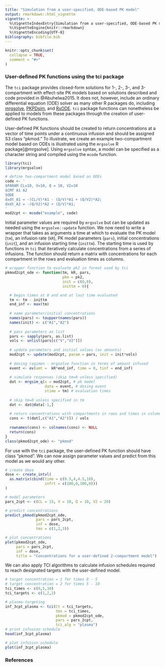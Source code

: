 ```yaml
---
title: "Simulation from a user-specified, ODE-based PK model"
output: rmarkdown::html_vignette
vignette: >
  %\VignetteIndexEntry{Simulation from a user-specified, ODE-based PK model}
  %\VignetteEngine{knitr::rmarkdown}
  %\VignetteEncoding{UTF-8}
bibliography: bibfile.bib  
---
```


```r
knitr::opts_chunk$set(
  collapse = TRUE,
  comment = "#>"
)
```

### User-defined PK functions using the tci package

The `tci` package provides closed-form solutions for 1-, 2-, 3-, and 3-compartment with effect-site PK models based on solutions described and code provided in @Abuhelwa2015. It does not, however, include an ordinary differential equation (ODE) solver as many other R packages do, including [mrgsolve](https://mrgsolve.github.io/), [PKPDsim](https://github.com/InsightRX/PKPDsim), and [RxODE](https://github.com/nlmixrdevelopment/RxODE). `tci` package functions can nonetheless be applied to models from these packages through the creation of user-defined PK functions.
 
User-defined PK functions should be created to return concentrations at a vector of time points under a continuous infusion and should be assigned S3 class "pkmod." To illustrate, we create an example two-compartment model based on ODEs is illustrated using the `mrgsolve` R package[@mrgsolve]. Using `mrgsolve` syntax, a model can be specified as a character string and compiled using the `mcode` function.

```r
library(tci)
library(mrgsolve)

# define two-compartment model based on ODEs
code <- '
$PARAM CL=10, V=10, Q = 10, V2=10
$CMT A1 A2
$ODE
dxdt_A1 = -(CL/V)*A1 - (Q/V)*A1 + (Q/V2)*A2;
dxdt_A2 = -(Q/V2)*A2 + (Q/V)*A1;
'
mod2cpt <- mcode("example", code)
```

Initial parameter values are required by `mrgsolve` but can be updated as needed using the `mrgsolve::update` function. We now need to write a wrapper that takes as arguments a time at which to evaluate the PK model (`tm`), an infusion rate (`kR`), PK model parameters (`pars`), initial concentrations (`init`), and an infusion starting time (`inittm`). The starting time is used by functions in `tci` that iteratively calculate concentrations from a series of infusions. The function should return a matrix with concentrations for each compartment in the rows and evaluation times as columns.

```r
# wrapper function to evaluate pk2 in format used by tci
pkmod2cpt_ode <- function(tm, kR, pars, 
                          pkm = pk2, 
                          init = c(0,0), 
                          inittm = 0){

  # begin times at 0 and end at last time evaluated
  tm <- tm - inittm
  end_inf <- max(tm)
  
  # name parameter/initial concentrations
  names(pars) <- toupper(names(pars))
  names(init) <- c("A1","A2")
  
  # pass parameters as list
  pars <- sapply(pars, as.list)
  vols <- unlist(pars[c("V","V2")])
  
  # update parameters and initial values (as amounts)
  mod2cpt <- update(mod2cpt, param = pars, init = init*vols)
  
  # dosing regimen - mrgsolve function in terms of amount infused
  event <- ev(amt =  kR*end_inf, time = 0, tinf = end_inf)
  
  # simulate responses (skip tm=0 unless specified)
  dat <- mrgsim_q(x = mod2cpt, # pk model
                  data = event, # dosing event
                  stime = tm) # evaluation times
  
  # skip tm=0 unless specified in tm
  dat <- dat@data[-1,]
  
  # return concentrations with compartments in rows and times in columns
  cons <- t(dat[,c("A1","A2")]) / vols
  
  rownames(cons) <- colnames(cons) <- NULL
  return(cons)
}
class(pkmod2cpt_ode) <- "pkmod"
```

For use with the `tci` package, the user-defined PK function should have class "pkmod". We can now assign parameter values and predict from this model as we would any other. 

```r
# create dose
dose <- create_intvl(
  as.matrix(cbind(time = c(0.5,4,4.5,10), 
                  infrt = c(100,0,100,0)))
)

# model parameters
pars_2cpt <- c(CL = 15, V = 10, Q = 10, V2 = 20)

# predict concentrations
predict_pkmod(pkmod2cpt_ode, 
              pars = pars_2cpt, 
              inf = dose, 
              tms = c(1,2,3))

# plot concentrations
plot(pkmod2cpt_ode, 
     pars = pars_2cpt, 
     inf = dose, 
     title = "Concentrations for a user-defined 2-compartment model")
```


We can also apply TCI algorithms to calculate infusion schedules required to reach designated targets with the user-defined model. 

```r
# target concentration = 1 for times 0 - 5
# target concentration = 2 for times 5 - 10
tci_times <- c(0,5,10)
tci_targets <- c(1,2,2)

# plasma-targeting
inf_3cpt_plasma <- tci(Ct = tci_targets, 
                       tms = tci_times, 
                       pkmod = pkmod2cpt_ode, 
                       pars = pars_2cpt, 
                       tci_alg = "plasma")
# print infusion schedule
head(inf_3cpt_plasma)

# plot infusion schedule
plot(inf_3cpt_plasma)
```


### References




